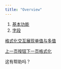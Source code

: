 ```yaml
---
title: "Overview"
---
```


1. [基本功能](/ji-ben-gong-neng)
2. [字段](/ji-ben-gong-neng/zi-duan)

[格式化](/ji-ben-gong-neng/zi-duan/tong-yong/ge-shi-hua)[交互展现](/ji-ben-gong-neng/zi-duan/tong-yong/jiao-hu-zhan-xian)[单值与多值](/ji-ben-gong-neng/zi-duan/tong-yong/dan-zhi-yu-duo-zhi)

[上一页按钮](/ji-ben-gong-neng/zi-duan/gao-ji-zi-duan/an-niu)[下一页格式化](/ji-ben-gong-neng/zi-duan/tong-yong/ge-shi-hua)

这有帮助吗？
